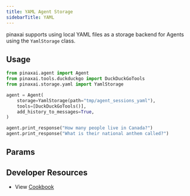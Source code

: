 ```yaml
---
title: YAML Agent Storage
sidebarTitle: YAML
---
```


pinaxai supports using local YAML files as a storage backend for Agents using the `YamlStorage` class.

## Usage

```python yaml_storage_for_agent.py
from pinaxai.agent import Agent
from pinaxai.tools.duckduckgo import DuckDuckGoTools
from pinaxai.storage.yaml import YamlStorage

agent = Agent(
    storage=YamlStorage(path="tmp/agent_sessions_yaml"),
    tools=[DuckDuckGoTools()],
    add_history_to_messages=True,
)

agent.print_response("How many people live in Canada?")
agent.print_response("What is their national anthem called?")
```

## Params

<Snippet file="storage-yaml-params.mdx" />

## Developer Resources

- View [Cookbook](https://github.com/Pinax-Labs/pinaxai/blob/main/cookbook/storage/yaml_storage/yaml_storage_for_agent.py)
